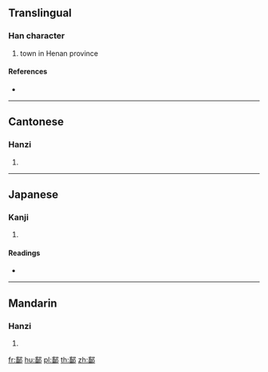 {{character info/new}}
==Translingual==

===Han character===
{{Han char|rn=163|rad=邑|as=10|sn=13|four=07627|canj=YWNL}}

# town in Henan province

====References====
* {{Han ref|kx=1275.180|dkj=39559|dj=1774.280|hdz=63790.040|uh=9110|ud=37136|bh=E0A4|bd=57508}}

----

==Cantonese==

===Hanzi===
{{yue-hanzi|jyut=|y=chuk1}}

# {{defn|lang=yue|sort=邑10}}

----

==Japanese==

===Kanji===
{{ja-kanji|grade=|rs=邑10}}

# {{defn|lang=ja|sort=邑10}}

====Readings====
* {{ja-readings|on=[[ちく]] (chiku), [[きく]] (kiku)|kun=|nanori=}}

----

==Mandarin==

===Hanzi===
{{cmn-hanzi|pin=[[chù]] ([[chu4]]), [[jù]] ([[ju4]])|wg=ch'u<sup>4</sup>, chü<sup>4</sup>}}

# {{defn|lang=cmn|sort=邑10}}

[[fr:鄐]]
[[hu:鄐]]
[[pl:鄐]]
[[th:鄐]]
[[zh:鄐]]